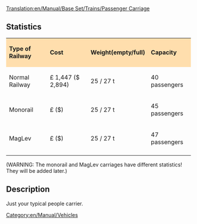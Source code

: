 [[Translation:en/Manual/Base Set/Trains/Passenger Carriage]]
[[Category:en/Manual/Vehicles]]
==Statistics==

{| cellspacing="3" align="center"
|style="background:#ffdead;"| '''Type of Railway'''
|style="background:#ffdead;"| '''Cost'''
|style="background:#ffdead;"| '''Weight(empty/full)'''
|style="background:#ffdead;"| '''Capacity'''
|-
| Normal Railway
| £ 1,447 ($ 2,894)
| 25 / 27 t
| 40 passengers
|-
| Monorail
| £ ($) 
| 25 / 27 t
| 45 passengers
|-
| MagLev
| £ ($)
| 25 / 27 t
| 47 passengers
|-


|}
(WARNING: The monorail and MagLev carriages have different statistics! They will be added later.)

==Description==

Just your typical people carrier.